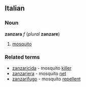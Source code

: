 ==Italian==
===Noun===
'''zanzara''' ''f'' (''plural'' '''zanzare''')

#[[mosquito]]

===Related terms===
*[[zanzaricida]] - mosquito [[killer]]
*[[zanzariera]] - mosquito [[net]]
*[[zanzarifugo]] - mosquito [[repellent]]